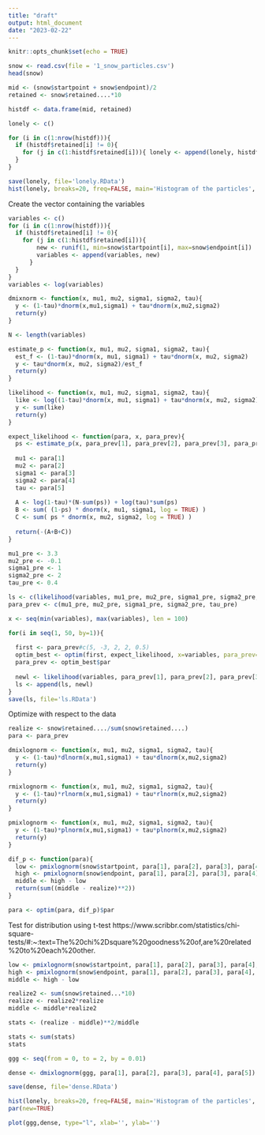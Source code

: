 ```yaml
---
title: "draft"
output: html_document
date: "2023-02-22"
---
```


```r
knitr::opts_chunk$set(echo = TRUE)
```


```r
snow <- read.csv(file = '1_snow_particles.csv')
head(snow)


```



```r
mid <- (snow$startpoint + snow$endpoint)/2
retained <- snow$retained....*10

histdf <- data.frame(mid, retained)

lonely <- c()

for (i in c(1:nrow(histdf))){
  if (histdf$retained[i] != 0){
    for (j in c(1:histdf$retained[i])){ lonely <- append(lonely, histdf$mid[i])}
  }
}

save(lonely, file='lonely.RData')
hist(lonely, breaks=20, freq=FALSE, main='Histogram of the particles', xlab='retained', xlim=c(0, 2))
```

Create the vector containing the variables
```r

variables <- c()
for (i in c(1:nrow(histdf))){
  if (histdf$retained[i] != 0){
    for (j in c(1:histdf$retained[i])){ 
        new <- runif(1, min=snow$startpoint[i], max=snow$endpoint[i])
        variables <- append(variables, new)
      }
  }
}
variables <- log(variables)

```


```r
dmixnorm <- function(x, mu1, mu2, sigma1, sigma2, tau){
  y <- (1-tau)*dnorm(x,mu1,sigma1) + tau*dnorm(x,mu2,sigma2)
  return(y)
}

```

```r
N <- length(variables)

estimate_p <- function(x, mu1, mu2, sigma1, sigma2, tau){
  est_f <- (1-tau)*dnorm(x, mu1, sigma1) + tau*dnorm(x, mu2, sigma2)
  y <- tau*dnorm(x, mu2, sigma2)/est_f
  return(y)
}

likelihood <- function(x, mu1, mu2, sigma1, sigma2, tau){
  like <- log((1-tau)*dnorm(x, mu1, sigma1) + tau*dnorm(x, mu2, sigma2))
  y <- sum(like)
  return(y)
}

expect_likelihood <- function(para, x, para_prev){
  ps <- estimate_p(x, para_prev[1], para_prev[2], para_prev[3], para_prev[4], para_prev[5])
  
  mu1 <- para[1]
  mu2 <- para[2]
  sigma1 <- para[3]
  sigma2 <- para[4]
  tau <- para[5]
  
  A <- log(1-tau)*(N-sum(ps)) + log(tau)*sum(ps)
  B <- sum( (1-ps) * dnorm(x, mu1, sigma1, log = TRUE) )
  C <- sum( ps * dnorm(x, mu2, sigma2, log = TRUE) )
  
  return(-(A+B+C))
}

```

```r
mu1_pre <- 3.3
mu2_pre <- -0.1
sigma1_pre <- 1
sigma2_pre <- 2
tau_pre <- 0.4

ls <- c(likelihood(variables, mu1_pre, mu2_pre, sigma1_pre, sigma2_pre, tau_pre))
para_prev <- c(mu1_pre, mu2_pre, sigma1_pre, sigma2_pre, tau_pre)

x <- seq(min(variables), max(variables), len = 100)

for(i in seq(1, 50, by=1)){
  
  first <- para_prev#c(5, -3, 2, 2, 0.5)
  optim_best <- optim(first, expect_likelihood, x=variables, para_prev=para_prev)
  para_prev <- optim_best$par
    
  newl <- likelihood(variables, para_prev[1], para_prev[2], para_prev[3], para_prev[4], para_prev[5])
  ls <- append(ls, newl)
}
save(ls, file='ls.RData')
```

Optimize with respect to the data

```r
realize <- snow$retained..../sum(snow$retained....)
para <- para_prev

dmixlognorm <- function(x, mu1, mu2, sigma1, sigma2, tau){
  y <- (1-tau)*dlnorm(x,mu1,sigma1) + tau*dlnorm(x,mu2,sigma2)
  return(y)
}

rmixlognorm <- function(x, mu1, mu2, sigma1, sigma2, tau){
  y <- (1-tau)*rlnorm(x,mu1,sigma1) + tau*rlnorm(x,mu2,sigma2)
  return(y)
}

pmixlognorm <- function(x, mu1, mu2, sigma1, sigma2, tau){
  y <- (1-tau)*plnorm(x,mu1,sigma1) + tau*plnorm(x,mu2,sigma2)
  return(y)
}

dif_p <- function(para){
  low <- pmixlognorm(snow$startpoint, para[1], para[2], para[3], para[4], para[5])
  high <- pmixlognorm(snow$endpoint, para[1], para[2], para[3], para[4], para[5])
  middle <- high - low
  return(sum((middle - realize)**2))
}

para <- optim(para, dif_p)$par

```
Test for distribution using t-test
https://www.scribbr.com/statistics/chi-square-tests/#:~:text=The%20chi%2Dsquare%20goodness%20of,are%20related%20to%20each%20other.
```r
low <- pmixlognorm(snow$startpoint, para[1], para[2], para[3], para[4], para[5])
high <- pmixlognorm(snow$endpoint, para[1], para[2], para[3], para[4], para[5])
middle <- high - low

realize2 <- sum(snow$retained...*10)
realize <- realize2*realize
middle <- middle*realize2

stats <- (realize - middle)**2/middle

stats <- sum(stats)
stats

```

```r
ggg <- seq(from = 0, to = 2, by = 0.01)

dense <- dmixlognorm(ggg, para[1], para[2], para[3], para[4], para[5])

save(dense, file='dense.RData')

hist(lonely, breaks=20, freq=FALSE, main='Histogram of the particles', xlab='retained', xlim=c(0, 2), yaxt='n')
par(new=TRUE)

plot(ggg,dense, type="l", xlab='', ylab='')
```

